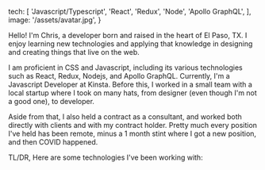   tech: [
    'Javascript/Typescript',
    'React',
    'Redux',
    'Node',
    'Apollo GraphQL',
  ],
  image: '/assets/avatar.jpg',
}

Hello! I'm Chris, a developer born and raised in the heart of El Paso, TX.
I enjoy learning new technologies and applying that knowledge in designing and creating things that live on the web.

I am proficient in CSS and Javascript, including its various technologies such as React, Redux, Nodejs, and Apollo GraphQL.
Currently, I'm a Javascript Developer at Kinsta. Before this, I worked in a small team with a local startup where I took on many hats,
from designer (even though I'm not a good one), to developer.

Aside from that, I also held a contract as a consultant, and worked both directly with clients and with my contract holder.
Pretty much every position I've held has been remote, minus a 1 month stint where I got a new position, and then COVID happened.

TL/DR, Here are some technologies I've been working with:
